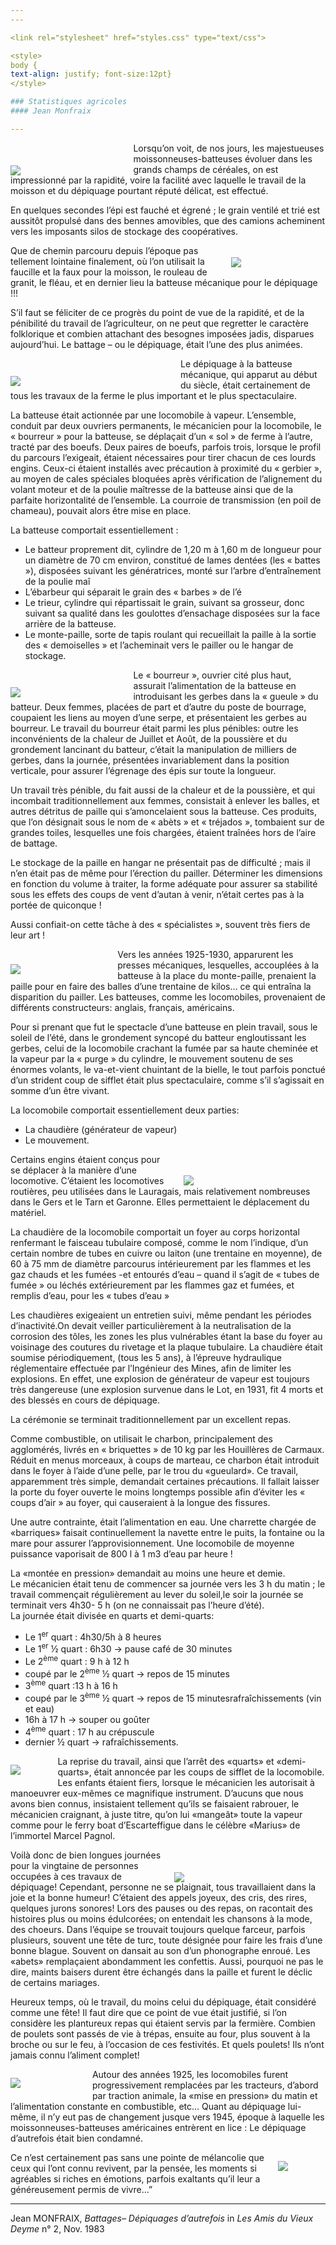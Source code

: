 ```yaml
---
---  

<link rel="stylesheet" href="styles.css" type="text/css">

<style>
body {
text-align: justify; font-size:12pt}
</style>

### Statistiques agricoles  
#### Jean Monfraix  

---  
```


<div style= "float:left;position: relative; width:35%; top: 22px;margin-right: 20px">

![](Moissoneuse.jpg)  
</div>

Lorsqu’on voit, de nos jours, les majestueuses moissonneuses-batteuses évoluer dans les grands champs de céréales, on est impressionné par la rapidité, voire la facilité avec laquelle le travail de la moisson et du dépiquage pourtant réputé délicat, est effectué.  

En quelques secondes l’épi est fauché et égrené ; le grain ventilé et trié est aussitôt propulsé dans des bennes amovibles, que des camions acheminent vers les imposants silos de stockage des coopératives.  

<div style= "float:right;position: relative; width:30%; top: 5px;margin-left: 20px">

![](faucheurs-2-signc3a9e.jpg) 

</div>


Que de chemin parcouru depuis l’époque pas tellement lointaine finalement, où l’on utilisait la faucille et la faux pour la moisson, le rouleau de granit, le fléau, et en dernier lieu la batteuse mécanique pour le dépiquage !!!

S’il faut se féliciter de ce progrès du point de vue de la rapidité, et de la pénibilité du travail de l’agriculteur, on ne peut que regretter le caractère folklorique et combien attachant des besognes imposées jadis, disparues aujourd’hui. Le battage – ou le dépiquage, était l’une des plus animées.

<div style= "float:left;position: relative; width:50%; top: 14px;margin-right: 20px">

![](batteuses-donneville-5.jpg)  
</div>

Le dépiquage à la batteuse mécanique, qui apparut au début du siècle, était certainement de tous les travaux de la ferme le plus important et le plus spectaculaire.

La batteuse était actionnée par une locomobile à vapeur. L’ensemble, conduit par deux ouvriers permanents, le mécanicien pour la locomobile, le « bourreur » pour la batteuse, se déplaçait d’un « sol » de ferme à l’autre, tracté par des boeufs. Deux paires de boeufs, parfois trois, lorsque le profil du parcours l’exigeait, étaient nécessaires pour tirer chacun de ces lourds engins. Ceux-ci étaient installés avec précaution à proximité du « gerbier », au moyen de cales spéciales bloquées après vérification de l’alignement du volant moteur et de la poulie maîtresse de la batteuse ainsi que de la parfaite horizontalité de l’ensemble. La courroie de transmission (en poil de chameau), pouvait alors être mise en place.

La batteuse comportait essentiellement :

 + Le batteur proprement dit, cylindre de 1,20 m à 1,60 m de longueur pour un diamètre de 70 cm environ, constitué de lames dentées (les « battes »), disposées suivant les génératrices, monté sur l’arbre d’entraînement de la poulie maî  
 + L’ébarbeur qui séparait le grain des « barbes » de l’é  
 + Le trieur, cylindre qui répartissait le grain, suivant sa grosseur, donc suivant sa qualité dans les goulottes d’ensachage disposées sur la face arrière de la batteuse.  
 + Le monte-paille, sorte de tapis roulant qui recueillait la paille à la sortie des « demoiselles » et l’acheminait vers le pailler ou le hangar de stockage.  
 
<div style= "float:left;position: relative; width:35%; top: 14px;margin-right: 20px">

![](bourreurs-2014.jpg)  
</div>

Le « bourreur », ouvrier cité plus haut, assurait l’alimentation de la batteuse en introduisant les gerbes dans la « gueule » du batteur. Deux femmes, placées de part et d’autre du poste de bourrage, coupaient les liens au moyen d’une serpe, et présentaient les gerbes au bourreur. Le travail du bourreur était parmi les plus pénibles: outre les inconvénients de la chaleur de Juillet et Août, de la poussière et du grondement lancinant du batteur, c’était la manipulation de milliers de gerbes, dans la journée, présentées invariablement dans la position verticale, pour assurer l’égrenage des épis sur toute la longueur.

Un travail très pénible, du fait aussi de la chaleur et de la poussière, et qui incombait traditionnellement aux femmes, consistait à enlever les balles, et autres détritus de paille qui s’amoncelaient sous la batteuse. Ces produits, que l’on désignait sous le nom de « abèts » et « tréjados », tombaient sur de grandes toiles, lesquelles une fois chargées, étaient traînées hors de l’aire de battage.

Le stockage de la paille en hangar ne présentait pas de difficulté ; mais il n’en était pas de même pour l’érection du pailler. Déterminer les dimensions en fonction du volume à traiter, la forme adéquate pour assurer sa stabilité sous les effets des coups de vent d’autan à venir, n’était certes pas à la portée de quiconque !

Aussi confiait-on cette tâche à des « spécialistes », souvent très fiers de leur art !

<div style= "float:left;position: relative; width:30%; top: 10px;margin-right: 20px">

![](fete des battages.jpg)  
</div>  

Vers les années 1925-1930, apparurent les presses mécaniques, lesquelles, accouplées à la batteuse à la place du monte-paille, prenaient la paille pour en faire des balles d’une trentaine de kilos… ce qui entraîna la disparition du pailler. Les batteuses, comme les locomobiles, provenaient de différents constructeurs: anglais, français, américains.

Pour si prenant que fut le spectacle d’une batteuse en plein travail, sous le soleil de l’été, dans le grondement syncopé du batteur engloutissant les gerbes, celui de la locomobile crachant la fumée par sa haute cheminée et la vapeur par la « purge » du cylindre, le mouvement soutenu de ses énormes volants, le va-et-vient chuintant de la bielle, le tout parfois ponctué d’un strident coup de sifflet était plus spectaculaire, comme s’il s’agissait en somme d’un être vivant.

La locomobile comportait essentiellement deux parties:  

 + La chaudière (générateur de vapeur)  
 + Le mouvement.  
 
<div style= "float:right;position: relative; width:45%; top: 20px;margin-left: 20px">

![](locomotive aureville 2014.jpg) 

</div>

Certains engins étaient conçus pour se déplacer à la manière d’une locomotive. C’étaient les locomotives routières, peu utilisées dans le Lauragais, mais relativement nombreuses dans le Gers et le Tarn et Garonne. Elles permettaient le déplacement du matériel.

La chaudière de la locomobile comportait un foyer au corps horizontal renfermant le faisceau tubulaire composé, comme le nom l’indique, d’un certain nombre de tubes en cuivre ou laiton (une trentaine en moyenne), de 60 à 75 mm de diamètre parcourus intérieurement par les flammes et les gaz chauds et les fumées -et entourés d’eau – quand il s’agit de « tubes de fumée » ou léchés extérieurement par les flammes gaz et fumées, et remplis d’eau, pour les « tubes d’eau »

Les chaudières exigeaient un entretien suivi, même pendant les périodes d’inactivité.On devait veiller particulièrement à la neutralisation de la corrosion des tôles, les zones les plus vulnérables étant la base du foyer au voisinage des coutures du rivetage et la plaque tubulaire. La chaudière était soumise périodiquement, (tous les 5 ans), à l’épreuve hydraulique réglementaire effectuée par l’Ingénieur des Mines, afin de limiter les explosions. En effet, une explosion de générateur de vapeur est toujours très dangereuse (une explosion survenue dans le Lot, en 1931, fit 4 morts et des blessés en cours de dépiquage.

La cérémonie se terminait traditionnellement par un excellent repas.

Comme combustible, on utilisait le charbon, principalement des agglomérés, livrés en « briquettes » de 10 kg par les Houillères de Carmaux. Réduit en menus morceaux, à coups de marteau, ce charbon était introduit dans le foyer à l’aide d’une pelle, par le trou du «gueulard». Ce travail, apparemment très simple, demandait certaines précautions. Il fallait  laisser la porte du foyer ouverte le moins longtemps possible afin d’éviter les « coups d’air » au foyer, qui causeraient à la longue des fissures.

Une autre contrainte, était l’alimentation en eau. Une charrette chargée de «barriques» faisait continuellement la navette entre le puits, la fontaine ou la mare pour assurer l’approvisionnement. Une locomobile de moyenne puissance vaporisait de 800 l à 1 m3 d’eau par heure !

La «montée en pression» demandait au moins une heure et demie.  
Le mécanicien était tenu de commencer sa journée vers les 3 h du matin ; le travail commençait régulièrement au lever du soleil,le soir la journée se terminait vers 4h30- 5 h (on ne connaissait pas l’heure d’été).  
La journée était divisée en quarts et demi-quarts:
 
 + Le 1^er^ quart : 4h30/5h à 8 heures  
 + Le 1^er^  ½ quart : 6h30 → pause café de 30 minutes 
 + Le 2^ème^ quart : 9 h à 12 h
 + coupé par le 2^ème^ ½ quart → repos de 15 minutes  
 + 3^ème^ quart :13 h à 16 h  
 + coupé par le 3^ème^ ½ quart → repos de 15 minutesrafraîchissements (vin et eau)  
 + 16h à 17 h → souper ou goûter  
 + 4^ème^ quart : 17 h au crépuscule  
 + dernier ½ quart → rafraîchissements.  
 


<div style= "float:left;position: relative; width:11%; top: 00px;margin-right: 20px">

![](scene-de-battage-deyme-1939-1.jpg)  
</div>


La reprise du travail, ainsi que l’arrêt des «quarts» et «demi-quarts», était annoncée par les coups de sifflet de la locomobile. Les enfants étaient fiers, lorsque le mécanicien les autorisait à manoeuvrer eux-mêmes ce magnifique instrument. D’aucuns que nous avons bien connus, insistaient tellement qu’ils se faisaient rabrouer, le mécanicien craignant, à juste titre, qu’on lui «mangeât» toute la vapeur comme pour le ferry boat d’Escarteffigue dans le célèbre «Marius» de l’immortel Marcel Pagnol.


 
<div style= "float:right;position: relative; width:48%; top: 22px;margin-left: 20px">

![](depart-aux-champs.jpg) 
</div>
Voilà donc de bien longues journées pour la vingtaine de personnes occupées à ces travaux de dépiquage! Cependant, personne ne se plaignait, tous travaillaient dans la joie et la bonne humeur! C’étaient des appels joyeux, des cris, des rires, quelques jurons sonores! Lors des pauses ou des repas, on racontait des histoires plus ou moins édulcorées; on entendait les chansons à la mode, des choeurs. Dans l’équipe se trouvait toujours quelque farceur, parfois plusieurs, souvent une tête de turc, toute désignée pour faire les frais d’une bonne blague. Souvent on dansait au son d’un phonographe enroué. Les «abets» remplaçaient abondamment les confettis. Aussi, pourquoi ne pas le dire, maints baisers durent être échangés dans la paille et furent le déclic de certains mariages.

Heureux temps, où le travail, du moins celui du dépiquage, était considéré comme une fête! Il faut dire que ce point de vue était justifié, si l’on considère les plantureux repas qui étaient servis par la fermière. Combien de poulets sont passés de vie à trépas, ensuite au four, plus souvent à la broche ou sur le feu, à l’occasion de ces festivités. Et quels poulets! Ils n’ont jamais connu l’aliment complet!

<div style= "float:left;position: relative; width:22%; top: 00px;margin-right: 20px">

![](tracteur.jpg)  
</div>
Autour des années 1925, les locomobiles furent progressivement remplacées par les tracteurs, d’abord par traction animale, la «mise en pression» du matin et l’alimentation constante en combustible, etc… Quant au dépiquage lui-même, il n’y eut pas de changement jusque vers 1945, époque à laquelle les moissonneuses-batteuses américaines entrèrent en lice : Le dépiquage d’autrefois était bien condamné.  


<div style= "float:right;position: relative; width:15%; top: 00px;margin-left: 20px">

![](scenes-de-battages-venerque-1930.jpg) 
</div>

Ce n’est certainement pas sans une pointe de mélancolie que ceux qui l’ont connu revivent, par la pensée, les moments si agréables si riches en émotions, parfois exaltants qu’il leur a généreusement permis de vivre…”

---

Jean MONFRAIX, *Battages– Dépiquages d’autrefois* in *Les Amis du Vieux Deyme* n° 2, Nov. 1983